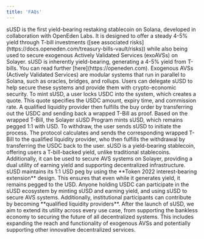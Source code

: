 ```yaml
---
title: 'FAQs'
---
```

<AccordionGroup>
<Accordion title="1. What is sUSD?">
  sUSD is the first yield-bearing restaking stablecoin on Solana, developed in collaboration with OpenEden Labs. It is designed to offer a steady 4-5% yield through T-bill investments ([see associated risks](https://docs.openeden.com/treasury-bills-vault/risks)) while also being used to secure exogenous Actively Validated Services (exoAVSs) on Solayer.
</Accordion>
<Accordion title="2. How does sUSD generate yield?">
  sUSD is inherently yield-bearing, generating a 4-5% yield from T-bills. You can read further [here](https://openeden.com). 
</Accordion>
<Accordion title="3. What are exogenous AVSs?">
  Exogenous AVSs (Actively Validated Services) are modular systems that run in parallel to Solana, such as oracles, bridges, and rollups. Users can delegate sUSD to help secure these systems and provide them with crypto-economic security. 
</Accordion>
<Accordion title="4. How is sUSD minted?">
  To mint sUSD, a user locks USDC into the system, which creates a quote. This quote specifies the USDC amount, expiry time, and commission rate. A qualified liquidity provider then fulfills the buy order by transferring out the USDC and sending back a wrapped T-Bill as proof. Based on the wrapped T-Bill, the Solayer sUSD Program mints sUSD, which remains pegged 1:1 with USD.
</Accordion>
<Accordion title="5. How does the withdrawal process work?">
  To withdraw, the user sends sUSD to initiate the process. The protocol calculates and sends the corresponding wrapped T-Bill to the qualified liquidity provider, who then fulfills the withdrawal by transferring the USDC back to the user.
</Accordion>
<Accordion title="6. How is sUSD different from other stablecoins?">
  sUSD is a yield-bearing stablecoin, offering users a T-bill-backed yield, unlike traditional stablecoins. Additionally, it can be used to secure AVS systems on Solayer, providing a dual utility of earning yield and supporting decentralized infrastructure.
</Accordion>
<Accordion title="7. How does sUSD maintain its 1:1 peg with USD?">
  sUSD maintains its 1:1 USD peg by using the **Token 2022 interest-bearing extension** design. This ensures that even while it generates yield, it remains pegged to the USD.
</Accordion>
<Accordion title="8. Who can participate in the sUSD ecosystem?">
  Anyone holding USDC can participate in the sUSD ecosystem by minting sUSD and earning yield, and using sUSD to secure AVS systems. Additionally, institutional participants can contribute by becoming **qualified liquidity providers**.
</Accordion>
<Accordion title="9. What happens after sUSD?">
  After the launch of sUSD, we aim to extend its utility across every use case, from supporting the bankless economy to securing the future of all decentralized systems. This includes expanding the reach and functionality of exogenous AVSs and potentially supporting other innovative decentralized services.
</Accordion>
</AccordionGroup>